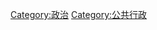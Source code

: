 {{Catnav|頁面分類|社会|政治}}


{{Commonscat|Politics}}
{{Catmore}}

[[Category:政治|Category:政治]]
[[Category:公共行政|Category:公共行政]]